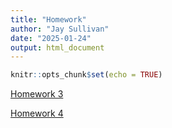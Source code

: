 ```yaml
---
title: "Homework"
author: "Jay Sullivan"
date: "2025-01-24"
output: html_document
---
```


```r
knitr::opts_chunk$set(echo = TRUE)
```



[Homework 3](Homework03.html)

[Homework 4](Homework04.html)
